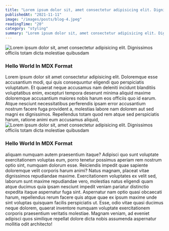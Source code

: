 ```yaml
---
title: "Lorem ipsum dolor sit, amet consectetur adipisicing elit. Dignissimos officiis totam dicta molestiae quibusdam"
publishedAt: "2021-11-11"
image: "/images/posts/blog-4.jpeg"
readingTime: "20"
category: "styling"
summary: "Lorem ipsum dolor sit, amet consectetur adipisicing elit. Dignissimos officiis totam dicta molestiae quibusdam omnis eaque doloribus eos incidunt deserunt!"
---
```


<Div
  position="relative"
  height="600px"
  width="100%"
  curve="sm"
  overflow="hidden"
  my="4"
>
  <Image
    alt="Lorem ipsum dolor sit, amet consectetur adipisicing elit. Dignissimos officiis totam dicta molestiae quibusdam"
    src="/images/posts/blog-4.jpeg"
    layout="fill"
    fit="cover"
    placeholder="blur"
    blurDataURL="/images/posts/blog-4.jpeg"
    priority
  />
</Div>

### Hello World In MDX Format

<Text mb="2" tag="p">
  Lorem ipsum dolor sit amet consectetur adipisicing elit. Doloremque esse
  accusantium modi, qui quis consequuntur eligendi quo perspiciatis voluptatum.
</Text>
<Text mb="2" tag="p">
  Et quaerat neque accusamus nam deleniti incidunt blanditiis voluptatibus enim,
  excepturi tempora deserunt minima aliquid maxime doloremque accusantium
  maiores nobis harum eos officiis quo id earum.
</Text>
<Text mb="2" tag="p">
  Atque nesciunt necessitatibus perferendis ipsam error accusantium nostrum
  facere fuga provident a, molestias labore nam dolorem aut sed magni ex
  dignissimos. Repellendus totam quod rem atque sed perspiciatis harum, ratione
  animi eum accusamus aliquid,
</Text>
<Div
  position="relative"
  height="600px"
  width="100%"
  curve="sm"
  overflow="hidden"
  my="4"
>
  <Image
    alt="Lorem ipsum dolor sit, amet consectetur adipisicing elit. Dignissimos officiis totam dicta molestiae quibusdam"
    src="/images/posts/blog-4.jpeg"
    layout="fill"
    fit="cover"
    placeholder="blur"
    blurDataURL="/images/posts/blog-4.jpeg"
    priority
  />
</Div>

### Hello World In MDX Format

<Text mb="2" tag="p">
  aliquam numquam autem praesentium itaque? Adipisci quo sunt voluptate
  exercitationem voluptas eum, porro tenetur possimus aperiam rem nostrum optio
  sint, numquam dolorum esse. Reiciendis impedit quae sapiente doloremque velit
  corporis harum animi? Natus magnam,
</Text>
<Text mb="2" tag="p">
  placeat vitae dignissimos repudiandae maxime. Exercitationem voluptates ex
  velit sed, laborum sunt maxime repudiandae vero, molestias natus eligendi quam
  atque ducimus quia ipsam nesciunt impedit veniam pariatur distinctio expedita
  itaque aspernatur fuga sint.
</Text>
<Text mb="2" tag="p">
  Aspernatur nam optio quasi obcaecati harum, repellendus rerum facere quis
  atque quae ex ipsum maxime unde sint voluptas quisquam facilis perspiciatis
  ut. Esse, odio vitae quasi ducimus neque dolorem, quaerat inventore numquam
  voluptate exercitationem corporis praesentium veritatis molestiae.
</Text>
<Text mb="2" tag="p">
  Magnam veniam, ad eveniet adipisci quos similique repellat dolore dicta nobis
  assumenda aspernatur mollitia odit architecto!
</Text>
